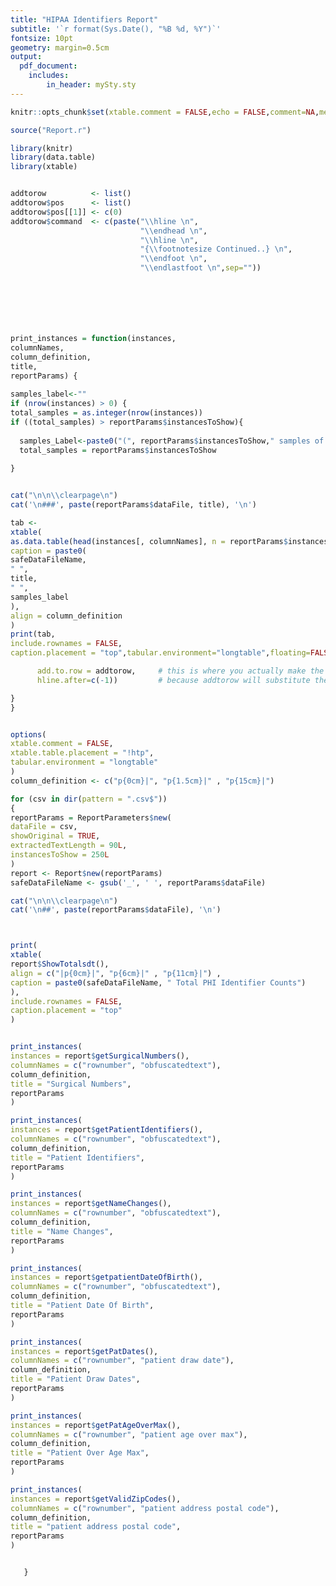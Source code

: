 ```yaml
---
title: "HIPAA Identifiers Report"
subtitle: '`r format(Sys.Date(), "%B %d, %Y")`'
fontsize: 10pt
geometry: margin=0.5cm
output:
  pdf_document:
    includes:
        in_header: mySty.sty
---
```



```r
knitr::opts_chunk$set(xtable.comment = FALSE,echo = FALSE,comment=NA,message=FALSE, warning=FALSE)
```



\pagestyle{plain}



```r

source("Report.r")

library(knitr)
library(data.table)
library(xtable)


addtorow          <- list()
addtorow$pos      <- list()
addtorow$pos[[1]] <- c(0)
addtorow$command  <- c(paste("\\hline \n",
                             "\\endhead \n",
                             "\\hline \n",
                             "{\\footnotesize Continued..} \n",
                             "\\endfoot \n",
                             "\\endlastfoot \n",sep=""))







print_instances = function(instances,
columnNames,
column_definition,
title,
reportParams) {
  
samples_label<-""  
if (nrow(instances) > 0) {
total_samples = as.integer(nrow(instances))
if ((total_samples) > reportParams$instancesToShow){
  
  samples_Label<-paste0("(", reportParams$instancesToShow," samples of ",total_samples,")") 
  total_samples = reportParams$instancesToShow                   
                        
}


cat("\n\n\\clearpage\n")
cat('\n###', paste(reportParams$dataFile, title), '\n')

tab <-
xtable(
as.data.table(head(instances[, columnNames], n = reportParams$instancesToShow)),
caption = paste0(
safeDataFileName,
" ",
title,
" ",
samples_label
),
align = column_definition
)
print(tab,
include.rownames = FALSE,
caption.placement = "top",tabular.environment="longtable",floating=FALSE, 

      add.to.row = addtorow,     # this is where you actually make the substitution
      hline.after=c(-1))         # because addtorow will substitute the default hline for the first row)

}
}


options(
xtable.comment = FALSE,
xtable.table.placement = "!htp",
tabular.environment = "longtable"
)
column_definition <- c("p{0cm}|", "p{1.5cm}|" , "p{15cm}|")

for (csv in dir(pattern = ".csv$"))
{
reportParams = ReportParameters$new(
dataFile = csv,
showOriginal = TRUE,
extractedTextLength = 90L,
instancesToShow = 250L
)
report <- Report$new(reportParams)
safeDataFileName <- gsub('_', ' ', reportParams$dataFile)

cat("\n\n\\clearpage\n")
cat('\n##', paste(reportParams$dataFile), '\n')



print(
xtable(
report$ShowTotalsdt(),
align = c("|p{0cm}|", "p{6cm}|" , "p{11cm}|") ,
caption = paste0(safeDataFileName, " Total PHI Identifier Counts")
),
include.rownames = FALSE,
caption.placement = "top"
)


print_instances(
instances = report$getSurgicalNumbers(),
columnNames = c("rownumber", "obfuscatedtext"),
column_definition,
title = "Surgical Numbers",
reportParams
)

print_instances(
instances = report$getPatientIdentifiers(),
columnNames = c("rownumber", "obfuscatedtext"),
column_definition,
title = "Patient Identifiers",
reportParams
)

print_instances(
instances = report$getNameChanges(),
columnNames = c("rownumber", "obfuscatedtext"),
column_definition,
title = "Name Changes",
reportParams
)

print_instances(
instances = report$getpatientDateOfBirth(),
columnNames = c("rownumber", "obfuscatedtext"),
column_definition,
title = "Patient Date Of Birth",
reportParams
)

print_instances(
instances = report$getPatDates(),
columnNames = c("rownumber", "patient draw date"),
column_definition,
title = "Patient Draw Dates",
reportParams
)

print_instances(
instances = report$getPatAgeOverMax(),
columnNames = c("rownumber", "patient age over max"),
column_definition,
title = "Patient Over Age Max",
reportParams
)

print_instances(
instances = report$getValidZipCodes(),
columnNames = c("rownumber", "patient address postal code"),
column_definition,
title = "patient address postal code",
reportParams
)


   }


  




 
```